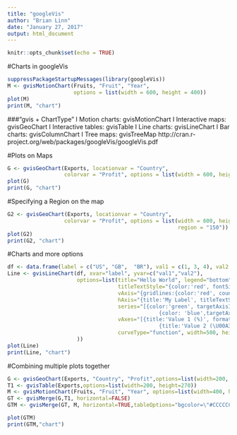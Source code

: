 ```yaml
---
title: "googleVis"
author: "Brian Linn"
date: "January 27, 2017"
output: html_document
---
```


```r
knitr::opts_chunk$set(echo = TRUE)
```

#Charts in googleVis
```r
suppressPackageStartupMessages(library(googleVis))
M <- gvisMotionChart(Fruits, "Fruit", "Year",
                     options = list(width = 600, height = 400))
plot(M)
print(M, "chart")
```

###“gvis + ChartType”
 I Motion charts: gvisMotionChart
 I Interactive maps: gvisGeoChart
 I Interactive tables: gvisTable
 I Line charts: gvisLineChart
 I Bar charts: gvisColumnChart
 I Tree maps: gvisTreeMap
 http://cran.r-project.org/web/packages/googleVis/googleVis.pdf

#Plots on Maps
``` r
G <- gvisGeoChart(Exports, locationvar = "Country",
                  colorvar = "Profit", options = list(width = 600, height = 400))
plot(G)
print(G, "chart")
```

#Specifying a Region on the map
```r
G2 <- gvisGeoChart(Exports, locationvar = "Country",
                  colorvar = "Profit", options = list(width = 600, height = 400,
                                                      region = "150"))
plot(G2)
print(G2, "chart")
```

#Charts and more options
```r
df <- data.frame(label = c("US", "GB",  "BR"), val1 = c(1, 3, 4), val2 = c(23, 12, 32))
Line <- gvisLineChart(df, xvar="label", yvar=c("val1","val2"),
                      options=list(title="Hello World", legend="bottom",
                                   titleTextStyle="{color:'red', fontSize:18}",                         
                                   vAxis="{gridlines:{color:'red', count:3}}",
                                   hAxis="{title:'My Label', titleTextStyle:{color:'blue'}}",
                                   series="[{color:'green', targetAxisIndex: 0}, 
                                                {color: 'blue',targetAxisIndex:1}]",
                                   vAxes="[{title:'Value 1 (%)', format:'##,######%'}, 
                                                {title:'Value 2 (\U00A3)'}]",                          
                                   curveType="function", width=500, height=300                         
                      ))
plot(Line)
print(Line, "chart")
```

#Combining multiple plots together
``` r
G <- gvisGeoChart(Exports, "Country", "Profit",options=list(width=200, height=100))
T1 <- gvisTable(Exports,options=list(width=200, height=270))
M <- gvisMotionChart(Fruits, "Fruit", "Year", options=list(width=400, height=370))
GT <- gvisMerge(G,T1, horizontal=FALSE)
GTM <- gvisMerge(GT, M, horizontal=TRUE,tableOptions="bgcolor=\"#CCCCCC\" cellspacing=10")

plot(GTM)
print(GTM,"chart")
```

